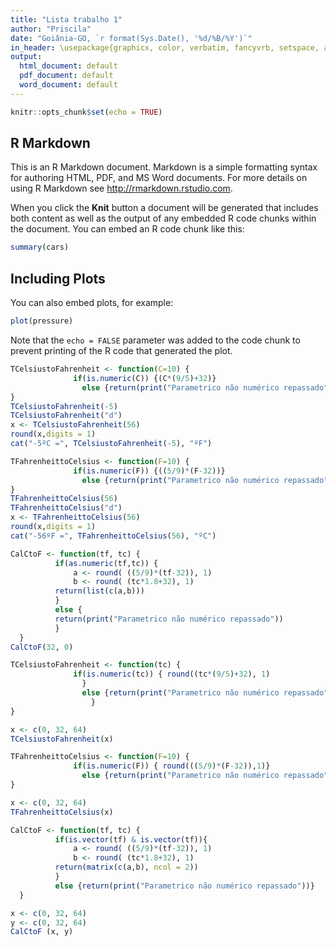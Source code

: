 ```yaml
---
title: "Lista trabalho 1"
author: "Priscila"
date: "Goiânia-GO, `r format(Sys.Date(), '%d/%B/%Y')`"
in_header: \usepackage{graphicx, color, verbatim, fancyvrb, setspace, amsfonts, amsmath, amssymb, pandoc}
output: 
  html_document: default
  pdf_document: default
  word_document: default
---
```


```r
knitr::opts_chunk$set(echo = TRUE)
```

## R Markdown

This is an R Markdown document. Markdown is a simple formatting syntax for authoring HTML, PDF, and MS Word documents. For more details on using R Markdown see <http://rmarkdown.rstudio.com>.

When you click the **Knit** button a document will be generated that includes both content as well as the output of any embedded R code chunks within the document. You can embed an R code chunk like this:

```r
summary(cars)
```

## Including Plots

You can also embed plots, for example:

```r
plot(pressure)
```

Note that the `echo = FALSE` parameter was added to the code chunk to prevent printing of the R code that generated the plot.


```r
TCelsiustoFahrenheit <- function(C=10) { 
              if(is.numeric(C)) {(C*(9/5)+32)} 
                else {return(print("Parametrico não numérico repassado"))} 
}
TCelsiustoFahrenheit(-5)
TCelsiustoFahrenheit("d")
x <- TCelsiustoFahrenheit(56)
round(x,digits = 1)
cat("-5ºC =", TCelsiustoFahrenheit(-5), "ºF")
```

```r
TFahrenheittoCelsius <- function(F=10) { 
              if(is.numeric(F)) {((5/9)*(F-32))} 
                else {return(print("Parametrico não numérico repassado"))} 
}
TFahrenheittoCelsius(56)
TFahrenheittoCelsius("d")
x <- TFahrenheittoCelsius(56)
round(x,digits = 1)
cat("-56ºF =", TFahrenheittoCelsius(56), "ºC")
```

```r
CalCtoF <- function(tf, tc) {
          if(as.numeric(tf,tc)) {
              a <- round( ((5/9)*(tf-32)), 1) 
              b <- round( (tc*1.8+32), 1) 
          return(list(c(a,b)))
          } 
          else {
          return(print("Parametrico não numérico repassado"))
          }
  }
CalCtoF(32, 0)

```

```r
TCelsiustoFahrenheit <- function(tc) { 
              if(is.numeric(tc)) { round((tc*(9/5)+32), 1)
                } 
                else {return(print("Parametrico não numérico repassado"))
                  } 
}

x <- c(0, 32, 64)
TCelsiustoFahrenheit(x)

```


```r
TFahrenheittoCelsius <- function(F=10) { 
              if(is.numeric(F)) { round(((5/9)*(F-32)),1)} 
                else {return(print("Parametrico não numérico repassado"))} 
}

x <- c(0, 32, 64)
TFahrenheittoCelsius(x)

```


```r
CalCtoF <- function(tf, tc) {
          if(is.vector(tf) & is.vector(tf)){
              a <- round( ((5/9)*(tf-32)), 1) 
              b <- round( (tc*1.8+32), 1) 
          return(matrix(c(a,b), ncol = 2))
          } 
          else {return(print("Parametrico não numérico repassado"))}
  }

x <- c(0, 32, 64)
y <- c(0, 32, 64)
CalCtoF (x, y)

```